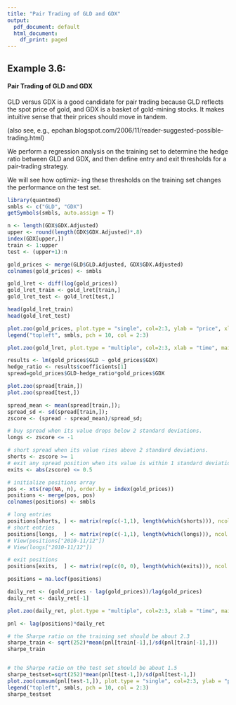 ```yaml
---
title: "Pair Trading of GLD and GDX"
output:
  pdf_document: default
  html_document:
    df_print: paged
---
```


## Example 3.6: 
#### Pair Trading of GLD and GDX

GLD versus GDX is a good candidate for pair trading because GLD reflects the spot price of gold, and GDX is a basket of gold-mining stocks. It makes intuitive sense that their prices should move in tandem.

(also see, e.g., epchan.blogspot.com/2006/11/reader-suggested-possible-trading.html)


We perform a regression analysis on the training set to determine the hedge ratio between GLD and GDX, and then define entry and exit thresholds for a pair-trading strategy.

We will see how optimiz- ing these thresholds on the training set changes the performance on the test set.


```r
library(quantmod)
smbls <- c("GLD", "GDX")
getSymbols(smbls, auto.assign = T)
```

```r
n <- length(GDX$GDX.Adjusted)
upper <- round(length(GDX$GDX.Adjusted)*.8)
index(GDX[upper,])
train <- 1:upper
test <- (upper+1):n

gold_prices <- merge(GLD$GLD.Adjusted, GDX$GDX.Adjusted)
colnames(gold_prices) <- smbls

gold_lret <- diff(log(gold_prices))
gold_lret_train <- gold_lret[train,]
gold_lret_test <- gold_lret[test,]

head(gold_lret_train)
head(gold_lret_test)
```

```r
plot.zoo(gold_prices, plot.type = "single", col=2:3, ylab = "price", xlab = "time", main = "Price over Time")
legend("topleft", smbls, pch = 10, col = 2:3)

plot.zoo(gold_lret, plot.type = "multiple", col=2:3, xlab = "time", main = "Log-Returns over Time")
```

```r
results <- lm(gold_prices$GLD ~ gold_prices$GDX)
hedge_ratio <- results$coefficients[1]
spread=gold_prices$GLD-hedge_ratio*gold_prices$GDX

plot.zoo(spread[train,])
plot.zoo(spread[test,])

spread_mean <- mean(spread[train,]);
spread_sd <- sd(spread[train,]);
zscore <- (spread - spread_mean)/spread_sd;

# buy spread when its value drops below 2 standard deviations.
longs <- zscore <= -1

# short spread when its value rises above 2 standard deviations.
shorts <- zscore >= 1
# exit any spread position when its value is within 1 standard deviation of its mean. 
exits <- abs(zscore) <= 0.5

# initialize positions array 
pos <- xts(rep(NA, n), order.by = index(gold_prices))
positions <- merge(pos, pos)
colnames(positions) <- smbls

# long entries
positions[shorts, ] <- matrix(rep(c(-1,1), length(which(shorts))), ncol =2, byrow = T)
# short entries
positions[longs,  ] <- matrix(rep(c(-1,1), length(which(longs))), ncol =2, byrow = T)
# View(positions["2010-11/12"])
# View(longs["2010-11/12"])

# exit positions
positions[exits,  ] <- matrix(rep(c(0, 0), length(which(exits))), ncol =2, byrow = T)

positions = na.locf(positions)
```


```r
daily_ret <- (gold_prices - lag(gold_prices))/lag(gold_prices)
daily_ret <- daily_ret[-1]

plot.zoo(daily_ret, plot.type = "multiple", col=2:3, xlab = "time", main = "Log-Returns over Time")

pnl <- lag(positions)*daily_ret

# the Sharpe ratio on the training set should be about 2.3
sharpe_train <- sqrt(252)*mean(pnl[train[-1],]/sd(pnl[train[-1],]))
sharpe_train


# the Sharpe ratio on the test set should be about 1.5
sharpe_testset=sqrt(252)*mean(pnl[test-1,])/sd(pnl[test-1,])
plot.zoo(cumsum(pnl[test-1,]), plot.type = "single", col=2:3, ylab = "price", xlab = "time", main = "Price over Time")
legend("topleft", smbls, pch = 10, col = 2:3)
sharpe_testset
```

